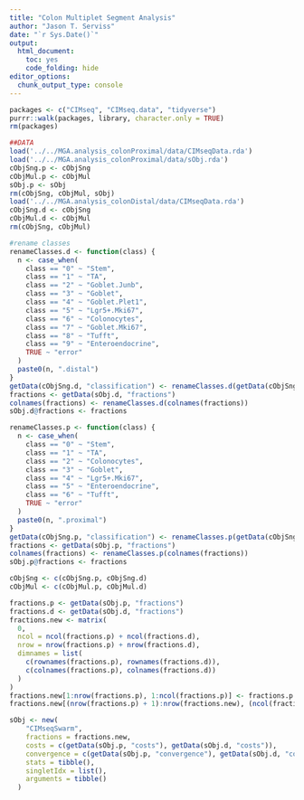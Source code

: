 ```yaml
---
title: "Colon Multiplet Segment Analysis"
author: "Jason T. Serviss"
date: "`r Sys.Date()`"
output:
  html_document:
    toc: yes
    code_folding: hide
editor_options: 
  chunk_output_type: console
---
```


```r
packages <- c("CIMseq", "CIMseq.data", "tidyverse")
purrr::walk(packages, library, character.only = TRUE)
rm(packages)

##DATA
load('../../MGA.analysis_colonProximal/data/CIMseqData.rda')
load('../../MGA.analysis_colonProximal/data/sObj.rda')
cObjSng.p <- cObjSng
cObjMul.p <- cObjMul
sObj.p <- sObj
rm(cObjSng, cObjMul, sObj)
load('../../MGA.analysis_colonDistal/data/CIMseqData.rda')
cObjSng.d <- cObjSng
cObjMul.d <- cObjMul
rm(cObjSng, cObjMul)

#rename classes
renameClasses.d <- function(class) {
  n <- case_when(
    class == "0" ~ "Stem",
    class == "1" ~ "TA",
    class == "2" ~ "Goblet.Junb",
    class == "3" ~ "Goblet",
    class == "4" ~ "Goblet.Plet1",
    class == "5" ~ "Lgr5+.Mki67",
    class == "6" ~ "Colonocytes",
    class == "7" ~ "Goblet.Mki67",
    class == "8" ~ "Tufft",
    class == "9" ~ "Enteroendocrine",
    TRUE ~ "error"
  )
  paste0(n, ".distal")
}
getData(cObjSng.d, "classification") <- renameClasses.d(getData(cObjSng.d, "classification"))
fractions <- getData(sObj.d, "fractions")
colnames(fractions) <- renameClasses.d(colnames(fractions))
sObj.d@fractions <- fractions

renameClasses.p <- function(class) {
  n <- case_when(
    class == "0" ~ "Stem",
    class == "1" ~ "TA",
    class == "2" ~ "Colonocytes",
    class == "3" ~ "Goblet",
    class == "4" ~ "Lgr5+.Mki67",
    class == "5" ~ "Enteroendocrine",
    class == "6" ~ "Tufft",
    TRUE ~ "error"
  )
  paste0(n, ".proximal")
}
getData(cObjSng.p, "classification") <- renameClasses.p(getData(cObjSng.p, "classification"))
fractions <- getData(sObj.p, "fractions")
colnames(fractions) <- renameClasses.p(colnames(fractions))
sObj.p@fractions <- fractions

cObjSng <- c(cObjSng.p, cObjSng.d)
cObjMul <- c(cObjMul.p, cObjMul.d)

fractions.p <- getData(sObj.p, "fractions")
fractions.d <- getData(sObj.d, "fractions")
fractions.new <- matrix(
  0, 
  ncol = ncol(fractions.p) + ncol(fractions.d), 
  nrow = nrow(fractions.p) + nrow(fractions.d),
  dimnames = list(
    c(rownames(fractions.p), rownames(fractions.d)),
    c(colnames(fractions.p), colnames(fractions.d))
  )
)
fractions.new[1:nrow(fractions.p), 1:ncol(fractions.p)] <- fractions.p
fractions.new[(nrow(fractions.p) + 1):nrow(fractions.new), (ncol(fractions.p) + 1):ncol(fractions.new)] <- fractions.d

sObj <- new(
    "CIMseqSwarm",
    fractions = fractions.new,
    costs = c(getData(sObj.p, "costs"), getData(sObj.d, "costs")),
    convergence = c(getData(sObj.p, "convergence"), getData(sObj.d, "convergence")),
    stats = tibble(),
    singletIdx = list(),
    arguments = tibble()
  )
```
